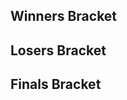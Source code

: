 <!-- Generated with http://tournament-nub.rhcloud.com/toliquipedia name=showdowngg-SFGameNight65 -->{{DISPLAYTITLE:Get Smashed at the Foundry #65: Bracket}}{{SetGame|melee}}
{{tabs static
|name1=Overview
|link1=Get_Smashed_at_the_Foundry/65
|name2=Bracket
|link2=Get_Smashed_at_the_Foundry/65/Bracket
|This=2
}}
==Winners Bracket==
{{64DEWBracketA
|r1m1p1=SFAT |r1m1p1flag=us |r1m1p1score=2 |r1m1win=1
|r1m1p2=Ali |r1m1p2flag= |r1m1p2score=0

|r1m2p1=MadGood |r1m2p1flag= |r1m2p1score=0 |r1m2win=2
|r1m2p2=Charlezard |r1m2p2flag= |r1m2p2score=2

|r1m3p1=Skeeter |r1m3p1flag= |r1m3p1score=2 |r1m3win=1
|r1m3p2=Zander |r1m3p2flag= |r1m3p2score=0

|r1m4p1=Zoap |r1m4p1flag= |r1m4p1score=2 |r1m4win=1
|r1m4p2=Guac |r1m4p2flag= |r1m4p2score=0

|r1m5p1=Mr. Brandandorf |r1m5p1flag=us |r1m5p1score=2 |r1m5win=1
|r1m5p2=Max |r1m5p2flag= |r1m5p2score=0

|r1m6p1=Glee |r1m6p1flag= |r1m6p1score=2 |r1m6win=1
|r1m6p2=Colin |r1m6p2flag= |r1m6p2score=0

|r1m7p1=w33dL0rd840 |r1m7p1flag=us |r1m7p1score=2 |r1m7win=1
|r1m7p2=DJ Swerve |r1m7p2flag= |r1m7p2score=0

|r1m8p1=Sammy |r1m8p1flag= |r1m8p1score=2 |r1m8win=1
|r1m8p2=Nb2 |r1m8p2flag= |r1m8p2score=0

|r1m9p1=Phil |r1m9p1flag=us |r1m9p1score=2 |r1m9win=1
|r1m9p2=Ray |r1m9p2flag= |r1m9p2score=0

|r1m10p1=Hoof |r1m10p1flag= |r1m10p1score=2 |r1m10win=1
|r1m10p2=NahDudeNo |r1m10p2flag= |r1m10p2score=0

|r1m11p1=Danny Paguiao |r1m11p1flag= |r1m11p1score=0 |r1m11win=2
|r1m11p2=Cheezpuff |r1m11p2flag= |r1m11p2score=2

|r1m12p1=Magikarp |r1m12p1flag= |r1m12p1score=2 |r1m12win=1
|r1m12p2=Aguro |r1m12p2flag= |r1m12p2score=0

|r1m13p1=Tang |r1m13p1flag= |r1m13p1score=2 |r1m13win=1
|r1m13p2=Turnt Up |r1m13p2flag= |r1m13p2score=0

|r1m14p1=Roochi |r1m14p1flag= |r1m14p1score=2 |r1m14win=1
|r1m14p2=Hibeki |r1m14p2flag= |r1m14p2score=0

|r1m15p1=Chris Best |r1m15p1flag= |r1m15p1score=2 |r1m15win=1
|r1m15p2=Ravi |r1m15p2flag= |r1m15p2score=0

|r1m16p1=Myko |r1m16p1flag= |r1m16p1score=0 |r1m16win=2
|r1m16p2=MattOmega |r1m16p2flag= |r1m16p2score=2

|r1m17p1=Shroomed |r1m17p1flag=us |r1m17p1score=2 |r1m17win=1
|r1m17p2=Bobo |r1m17p2flag= |r1m17p2score=0

|r1m18p1=Mova |r1m18p1flag= |r1m18p1score=1 |r1m18win=2
|r1m18p2=Dounan |r1m18p2flag= |r1m18p2score=2

|r1m19p1=Yamaneko |r1m19p1flag=us |r1m19p1score=2 |r1m19win=1
|r1m19p2=Blaine |r1m19p2flag= |r1m19p2score=0

|r1m20p1=Grandma's Cleavage |r1m20p1flag= |r1m20p1score=2 |r1m20win=1
|r1m20p2=Fordacious |r1m20p2flag= |r1m20p2score=0

|r1m21p1=Delphiki |r1m21p1flag=us |r1m21p1score=2 |r1m21win=1
|r1m21p2=PKP |r1m21p2flag= |r1m21p2score=0

|r1m22p1=Spevak |r1m22p1flag= |r1m22p1score=2 |r1m22win=1
|r1m22p2=Abzan |r1m22p2flag= |r1m22p2score=0

|r1m23p1=Baise |r1m23p1flag= |r1m23p1score=2 |r1m23win=1
|r1m23p2=Rome |r1m23p2flag= |r1m23p2score=0

|r1m24p1=Dr Jwns |r1m24p1flag= |r1m24p1score=2 |r1m24win=1
|r1m24p2=Octobear |r1m24p2flag= |r1m24p2score=0

|r1m25p1=Toph |r1m25p1flag=us |r1m25p1score=2 |r1m25win=1
|r1m25p2=Boosie |r1m25p2flag= |r1m25p2score=0

|r1m26p1=Big Ben |r1m26p1flag= |r1m26p1score=0 |r1m26win=2
|r1m26p2=Ethan |r1m26p2flag= |r1m26p2score=2

|r1m27p1=Boback |r1m27p1flag=us |r1m27p1score=2 |r1m27win=1
|r1m27p2=BigHugeMan |r1m27p2flag= |r1m27p2score=0

|r1m28p1=Ghettotastic |r1m28p1flag= |r1m28p1score=2 |r1m28win=1
|r1m28p2=SDKing |r1m28p2flag= |r1m28p2score=0

|r1m29p1=ycz6 |r1m29p1flag=us |r1m29p1score=2 |r1m29win=1
|r1m29p2=Nipunn |r1m29p2flag= |r1m29p2score=0

|r1m30p1=Clubs |r1m30p1flag= |r1m30p1score=2 |r1m30win=1
|r1m30p2=Queso |r1m30p2flag= |r1m30p2score=0

|r1m31p1=Glitter |r1m31p1flag=us |r1m31p1score=2 |r1m31win=1
|r1m31p2=Tatoo |r1m31p2flag= |r1m31p2score=0

|r1m32p1=Drewgong |r1m32p1flag= |r1m32p1score=2 |r1m32win=1
|r1m32p2=TrueBlue |r1m32p2flag= |r1m32p2score=0

|r2m1p1=SFAT |r2m1p1flag=us |r2m1p1score=2 |r2m1win=1
|r2m1p2=Charlezard |r2m1p2flag= |r2m1p2score=0

|r2m2p1=Skeeter |r2m2p1flag= |r2m2p1score=0 |r2m2win=2
|r2m2p2=Zoap |r2m2p2flag= |r2m2p2score=2

|r2m3p1=Mr. Brandandorf |r2m3p1flag=us |r2m3p1score=2 |r2m3win=1
|r2m3p2=Glee |r2m3p2flag= |r2m3p2score=0

|r2m4p1=w33dL0rd840 |r2m4p1flag=us |r2m4p1score=2 |r2m4win=1
|r2m4p2=Sammy |r2m4p2flag= |r2m4p2score=0

|r2m5p1=Phil |r2m5p1flag=us |r2m5p1score=2 |r2m5win=1
|r2m5p2=Hoof |r2m5p2flag= |r2m5p2score=0

|r2m6p1=Cheezpuff |r2m6p1flag= |r2m6p1score=2 |r2m6win=1
|r2m6p2=Magikarp |r2m6p2flag= |r2m6p2score=0

|r2m7p1=Tang |r2m7p1flag= |r2m7p1score=2 |r2m7win=1
|r2m7p2=Roochi |r2m7p2flag= |r2m7p2score=0

|r2m8p1=Chris Best |r2m8p1flag= |r2m8p1score=2 |r2m8win=1
|r2m8p2=MattOmega |r2m8p2flag= |r2m8p2score=1

|r2m9p1=Shroomed |r2m9p1flag=us |r2m9p1score=2 |r2m9win=1
|r2m9p2=Dounan |r2m9p2flag= |r2m9p2score=0

|r2m10p1=Yamaneko |r2m10p1flag=us |r2m10p1score=2 |r2m10win=1
|r2m10p2=Grandma's Cleavage |r2m10p2flag= |r2m10p2score=0

|r2m11p1=Delphiki |r2m11p1flag=us |r2m11p1score=2 |r2m11win=1
|r2m11p2=Spevak |r2m11p2flag= |r2m11p2score=0

|r2m12p1=Baise |r2m12p1flag= |r2m12p1score=2 |r2m12win=1
|r2m12p2=Dr Jwns |r2m12p2flag= |r2m12p2score=0

|r2m13p1=Toph |r2m13p1flag=us |r2m13p1score=2 |r2m13win=1
|r2m13p2=Ethan |r2m13p2flag= |r2m13p2score=0

|r2m14p1=Boback |r2m14p1flag=us |r2m14p1score=2 |r2m14win=1
|r2m14p2=Ghettotastic |r2m14p2flag= |r2m14p2score=0

|r2m15p1=ycz6 |r2m15p1flag=us |r2m15p1score=2 |r2m15win=1
|r2m15p2=Clubs |r2m15p2flag= |r2m15p2score=0

|r2m16p1=Glitter |r2m16p1flag=us |r2m16p1score=2 |r2m16win=1
|r2m16p2=Drewgong |r2m16p2flag= |r2m16p2score=0

|r3m1p1=SFAT |r3m1p1flag=us |r3m1p1score=2 |r3m1win=1
|r3m1p2=Zoap |r3m1p2flag= |r3m1p2score=0

|r3m2p1=Mr. Brandandorf |r3m2p1flag=us |r3m2p1score=1 |r3m2win=2
|r3m2p2=w33dL0rd840 |r3m2p2flag=us |r3m2p2score=2

|r3m3p1=Phil |r3m3p1flag=us |r3m3p1score=1 |r3m3win=2
|r3m3p2=Cheezpuff |r3m3p2flag= |r3m3p2score=2

|r3m4p1=Tang |r3m4p1flag= |r3m4p1score=2 |r3m4win=1
|r3m4p2=Chris Best |r3m4p2flag= |r3m4p2score=1

|r3m5p1=Shroomed |r3m5p1flag=us |r3m5p1score=2 |r3m5win=1
|r3m5p2=Yamaneko |r3m5p2flag=us |r3m5p2score=0

|r3m6p1=Delphiki |r3m6p1flag=us |r3m6p1score=2 |r3m6win=1
|r3m6p2=Baise |r3m6p2flag= |r3m6p2score=0

|r3m7p1=Toph |r3m7p1flag=us |r3m7p1score=2 |r3m7win=1
|r3m7p2=Boback |r3m7p2flag=us |r3m7p2score=0

|r3m8p1=ycz6 |r3m8p1flag=us |r3m8p1score=1 |r3m8win=2
|r3m8p2=Glitter |r3m8p2flag=us |r3m8p2score=2

|r4m1p1=SFAT |r4m1p1flag=us |r4m1p1score=2 |r4m1win=1
|r4m1p2=w33dL0rd840 |r4m1p2flag=us |r4m1p2score=0

|r4m2p1=Cheezpuff |r4m2p1flag= |r4m2p1score=0 |r4m2win=2
|r4m2p2=Tang |r4m2p2flag= |r4m2p2score=2

|r4m3p1=Shroomed |r4m3p1flag=us |r4m3p1score=2 |r4m3win=1
|r4m3p2=Delphiki |r4m3p2flag=us |r4m3p2score=1

|r4m4p1=Toph |r4m4p1flag=us |r4m4p1score=2 |r4m4win=1
|r4m4p2=Glitter |r4m4p2flag=us |r4m4p2score=0

|r5m1p1=SFAT |r5m1p1flag=us |r5m1p1score=3 |r5m1win=1
|r5m1p2=Tang |r5m1p2flag= |r5m1p2score=0

|r5m2p1=Shroomed |r5m2p1flag=us |r5m2p1score=3 |r5m2win=1
|r5m2p2=Toph |r5m2p2flag=us |r5m2p2score=1
}}

==Losers Bracket==
{{64DELBracketSmwA
|tourneylink=Get Smashed at the Foundry/65
|tourneyname=Get Smashed at the Foundry #65
|l1placement=49-64
|l2placement=33-48
|l3placement=25-32
|l4placement=17-24
|l5placement=13-16
|l6placement=9-12
|l7placement=7-8
|l8placement=5-6
|l1m1p1=Ali |l1m1p1flag= |l1m1p1score=1 |l1m1win=2
|l1m1p2=MadGood |l1m1p2flag= |l1m1p2score=2

|l1m2p1=Zander |l1m2p1flag= |l1m2p1score=2 |l1m2win=1
|l1m2p2=Guac |l1m2p2flag= |l1m2p2score=0

|l1m3p1=Max |l1m3p1flag= |l1m3p1score=2 |l1m3win=1
|l1m3p2=Colin |l1m3p2flag= |l1m3p2score=0

|l1m4p1=DJ Swerve |l1m4p1flag= |l1m4p1score=0 |l1m4win=2
|l1m4p2=Nb2 |l1m4p2flag= |l1m4p2score=2

|l1m5p1=Ray |l1m5p1flag= |l1m5p1score=0 |l1m5win=2
|l1m5p2=NahDudeNo |l1m5p2flag= |l1m5p2score=2

|l1m6p1=Danny Paguiao |l1m6p1flag= |l1m6p1score=2 |l1m6win=1
|l1m6p2=Aguro |l1m6p2flag= |l1m6p2score=0

|l1m7p1=Turnt Up |l1m7p1flag= |l1m7p1score=2 |l1m7win=1
|l1m7p2=Hibeki |l1m7p2flag= |l1m7p2score=0

|l1m8p1=Ravi |l1m8p1flag= |l1m8p1score=0 |l1m8win=2
|l1m8p2=Myko |l1m8p2flag= |l1m8p2score=2

|l1m9p1=Bobo |l1m9p1flag= |l1m9p1score=0 |l1m9win=2
|l1m9p2=Mova |l1m9p2flag= |l1m9p2score=2

|l1m10p1=Blaine |l1m10p1flag= |l1m10p1score=0 |l1m10win=2
|l1m10p2=Fordacious |l1m10p2flag= |l1m10p2score=2

|l1m11p1=PKP |l1m11p1flag= |l1m11p1score=0 |l1m11win=2
|l1m11p2=Abzan |l1m11p2flag= |l1m11p2score=2

|l1m12p1=Rome |l1m12p1flag= |l1m12p1score=0 |l1m12win=2
|l1m12p2=Octobear |l1m12p2flag= |l1m12p2score=2

|l1m13p1=Boosie |l1m13p1flag= |l1m13p1score=0 |l1m13win=2
|l1m13p2=Big Ben |l1m13p2flag= |l1m13p2score=2

|l1m14p1=BigHugeMan |l1m14p1flag= |l1m14p1score=2 |l1m14win=1
|l1m14p2=SDKing |l1m14p2flag= |l1m14p2score=0

|l1m15p1=Nipunn |l1m15p1flag= |l1m15p1score=2 |l1m15win=1
|l1m15p2=Queso |l1m15p2flag= |l1m15p2score=0

|l1m16p1=Tatoo |l1m16p1flag= |l1m16p1score=2 |l1m16win=1
|l1m16p2=TrueBlue |l1m16p2flag= |l1m16p2score=0

|l2m1p1=Drewgong |l2m1p1flag= |l2m1p1score=2 |l2m1win=1
|l2m1p2=MadGood |l2m1p2flag= |l2m1p2score=0

|l2m2p1=Clubs |l2m2p1flag= |l2m2p1score=2 |l2m2win=1
|l2m2p2=Zander |l2m2p2flag= |l2m2p2score=1

|l2m3p1=Ghettotastic |l2m3p1flag= |l2m3p1score=2 |l2m3win=1
|l2m3p2=Max |l2m3p2flag= |l2m3p2score=0

|l2m4p1=Ethan |l2m4p1flag= |l2m4p1score=1 |l2m4win=2
|l2m4p2=Nb2 |l2m4p2flag= |l2m4p2score=2

|l2m5p1=Dr Jwns |l2m5p1flag= |l2m5p1score=2 |l2m5win=1
|l2m5p2=NahDudeNo |l2m5p2flag= |l2m5p2score=0

|l2m6p1=Spevak |l2m6p1flag= |l2m6p1score=0 |l2m6win=2
|l2m6p2=Danny Paguiao |l2m6p2flag= |l2m6p2score=2

|l2m7p1=Grandma's Cleavage |l2m7p1flag= |l2m7p1score=2 |l2m7win=1
|l2m7p2=Turnt Up |l2m7p2flag= |l2m7p2score=0

|l2m8p1=Dounan |l2m8p1flag= |l2m8p1score=0 |l2m8win=2
|l2m8p2=Myko |l2m8p2flag= |l2m8p2score=2

|l2m9p1=MattOmega |l2m9p1flag= |l2m9p1score=2 |l2m9win=1
|l2m9p2=Mova |l2m9p2flag= |l2m9p2score=0

|l2m10p1=Roochi |l2m10p1flag= |l2m10p1score=2 |l2m10win=1
|l2m10p2=Fordacious |l2m10p2flag= |l2m10p2score=1

|l2m11p1=Magikarp |l2m11p1flag= |l2m11p1score=2 |l2m11win=1
|l2m11p2=Abzan |l2m11p2flag= |l2m11p2score=0

|l2m12p1=Hoof |l2m12p1flag= |l2m12p1score=2 |l2m12win=1
|l2m12p2=Octobear |l2m12p2flag= |l2m12p2score=1

|l2m13p1=Sammy |l2m13p1flag= |l2m13p1score=2 |l2m13win=1
|l2m13p2=Big Ben |l2m13p2flag= |l2m13p2score=1

|l2m14p1=Glee |l2m14p1flag= |l2m14p1score=2 |l2m14win=1
|l2m14p2=BigHugeMan |l2m14p2flag= |l2m14p2score=0

|l2m15p1=Skeeter |l2m15p1flag= |l2m15p1score=2 |l2m15win=1
|l2m15p2=Nipunn |l2m15p2flag= |l2m15p2score=0

|l2m16p1=Charlezard |l2m16p1flag= |l2m16p1score=0 |l2m16win=2
|l2m16p2=Tatoo |l2m16p2flag= |l2m16p2score=2

|l3m1p1=Drewgong |l3m1p1flag= |l3m1p1score=2 |l3m1win=1
|l3m1p2=Clubs |l3m1p2flag= |l3m1p2score=0

|l3m2p1=Ghettotastic |l3m2p1flag= |l3m2p1score=2 |l3m2win=1
|l3m2p2=Nb2 |l3m2p2flag= |l3m2p2score=0

|l3m3p1=Dr Jwns |l3m3p1flag= |l3m3p1score=0 |l3m3win=2
|l3m3p2=Danny Paguiao |l3m3p2flag= |l3m3p2score=2

|l3m4p1=Grandma's Cleavage |l3m4p1flag= |l3m4p1score=1 |l3m4win=2
|l3m4p2=Myko |l3m4p2flag= |l3m4p2score=2

|l3m5p1=MattOmega |l3m5p1flag= |l3m5p1score=2 |l3m5win=1
|l3m5p2=Roochi |l3m5p2flag= |l3m5p2score=1

|l3m6p1=Magikarp |l3m6p1flag= |l3m6p1score=2 |l3m6win=1
|l3m6p2=Hoof |l3m6p2flag= |l3m6p2score=0

|l3m7p1=Sammy |l3m7p1flag= |l3m7p1score=0 |l3m7win=2
|l3m7p2=Glee |l3m7p2flag= |l3m7p2score=2

|l3m8p1=Skeeter |l3m8p1flag= |l3m8p1score=2 |l3m8win=1
|l3m8p2=Tatoo |l3m8p2flag= |l3m8p2score=0

|l4m1p1=Chris Best |l4m1p1flag= |l4m1p1score=2 |l4m1win=1
|l4m1p2=Drewgong |l4m1p2flag= |l4m1p2score=0

|l4m2p1=Phil |l4m2p1flag=us |l4m2p1score=2 |l4m2win=1
|l4m2p2=Ghettotastic |l4m2p2flag= |l4m2p2score=0

|l4m3p1=Mr. Brandandorf |l4m3p1flag=us |l4m3p1score=2 |l4m3win=1
|l4m3p2=Danny Paguiao |l4m3p2flag= |l4m3p2score=1

|l4m4p1=Zoap |l4m4p1flag= |l4m4p1score=2 |l4m4win=1
|l4m4p2=Myko |l4m4p2flag= |l4m4p2score=0

|l4m5p1=ycz6 |l4m5p1flag=us |l4m5p1score=2 |l4m5win=1
|l4m5p2=MattOmega |l4m5p2flag= |l4m5p2score=0

|l4m6p1=Boback |l4m6p1flag=us |l4m6p1score=2 |l4m6win=1
|l4m6p2=Magikarp |l4m6p2flag= |l4m6p2score=1

|l4m7p1=Baise |l4m7p1flag= |l4m7p1score=2 |l4m7win=1
|l4m7p2=Glee |l4m7p2flag= |l4m7p2score=0

|l4m8p1=Yamaneko |l4m8p1flag=us |l4m8p1score=1 |l4m8win=2
|l4m8p2=Skeeter |l4m8p2flag= |l4m8p2score=2

|l5m1p1=Chris Best |l5m1p1flag= |l5m1p1score=2 |l5m1win=1
|l5m1p2=Phil |l5m1p2flag=us |l5m1p2score=1

|l5m2p1=Mr. Brandandorf |l5m2p1flag=us |l5m2p1score=2 |l5m2win=1
|l5m2p2=Zoap |l5m2p2flag= |l5m2p2score=1

|l5m3p1=ycz6 |l5m3p1flag=us |l5m3p1score=2 |l5m3win=1
|l5m3p2=Boback |l5m3p2flag=us |l5m3p2score=1

|l5m4p1=Baise |l5m4p1flag= |l5m4p1score=2 |l5m4win=1
|l5m4p2=Skeeter |l5m4p2flag= |l5m4p2score=1

|l6m1p1=Delphiki |l6m1p1flag=us |l6m1p1score=2 |l6m1win=1
|l6m1p2=Chris Best |l6m1p2flag= |l6m1p2score=0

|l6m2p1=Glitter |l6m2p1flag= |l6m2p1score=2 |l6m2win=1
|l6m2p2=Mr. Brandandorf |l6m2p2flag=us |l6m2p2score=1

|l6m3p1=w33dL0rd840 |l6m3p1flag=us |l6m3p1score=2 |l6m3win=1
|l6m3p2=ycz6 |l6m3p2flag=us |l6m3p2score=1

|l6m4p1=Cheezpuff |l6m4p1flag= |l6m4p1score=2 |l6m4win=1
|l6m4p2=Baise |l6m4p2flag= |l6m4p2score=1

|l7m1p1=Delphiki |l7m1p1flag=us |l7m1p1score=0 |l7m1win=2
|l7m1p2=Glitter |l7m1p2flag=us |l7m1p2score=2

|l7m2p1=w33dL0rd840 |l7m2p1flag=us |l7m2p1score=0 |l7m2win=2
|l7m2p2=Cheezpuff |l7m2p2flag= |l7m2p2score=2

|l8m1p1=Tang |l8m1p1flag= |l8m1p1score=0 |l8m1win=2
|l8m1p2=Glitter |l8m1p2flag=us |l8m1p2score=2

|l8m2p1=Toph |l8m2p1flag=us |l8m2p1score=2 |l8m2win=1
|l8m2p2=Cheezpuff |l8m2p2flag= |l8m2p2score=1
}}
<onlyinclude>
==Finals Bracket==
{{DEFinalSmwBracket
|tourneylink=Get Smashed at the Foundry/65
|tourneyname=Get Smashed at the Foundry #65
|l1placement=4
|r2placement=3
|r3loserplacement=2
|r3winnerplacement=1
|export_score=true
<!-- FROM WINNERS -->
|r1m1p1=SFAT |r1m1p1flag=us |r1m1p1score=3 |r1m1win=1
|r1m1p2=Shroomed |r1m1p2flag=us |r1m1p2score=2

<!-- FROM LOSERS -->
|l1m1p1=Glitter |l1m1p1flag=us |l1m1p1score=1 |l1m1win=2
|l1m1p2=Toph |l1m1p2flag=us |l1m1p2score=3

<!-- LOSERS FINALS -->
|r2m1p1=Shroomed |r2m1p1flag=us |r2m1p1score=2 |r2m1win=2
|r2m1p2=Toph |r2m1p2flag=us |r2m1p2score=3

<!-- GRAND FINALS -->
|r3m1p1=SFAT |r3m1p1flag=us |r3m1p1score=2 |r3m2p1score=3 |r3m1win=1
|r3m1p2=Toph |r3m1p2flag=us |r3m1p2score=3 |r3m2p2score=1
}}
</onlyinclude>
